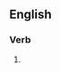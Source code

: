 ==English==

===Verb===
{{head|en|present participle}}

# {{present participle of|unleash|lang=en|nocat=1}}
